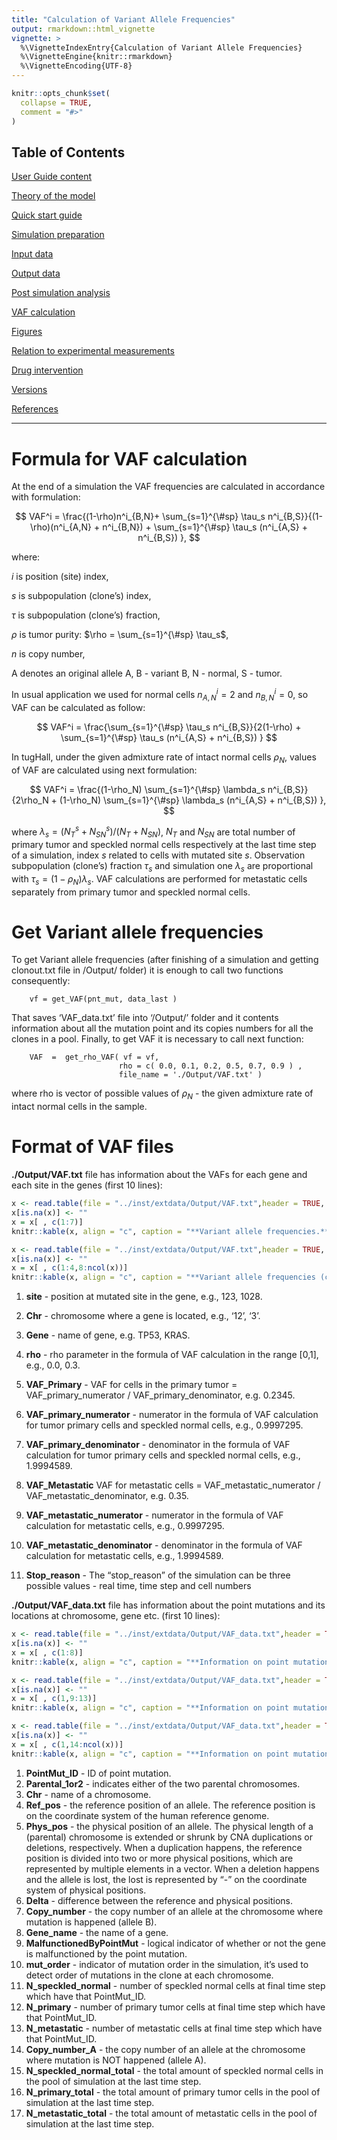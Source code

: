 ```yaml
---
title: "Calculation of Variant Allele Frequencies"
output: rmarkdown::html_vignette
vignette: >
  %\VignetteIndexEntry{Calculation of Variant Allele Frequencies}
  %\VignetteEngine{knitr::rmarkdown}
  %\VignetteEncoding{UTF-8}
---
```


```r
knitr::opts_chunk$set(
  collapse = TRUE,
  comment = "#>"
)
```



## Table of Contents

[User Guide content](A_User_Guide.html)

[Theory of the model](B_Theory.html)

[Quick start guide](C_Quick_start.html)

[Simulation preparation](D_Simulation.html)

[Input data](E_Input.html)

[Output data](F_Output.html)

[Post simulation analysis](G_Analysis.html)

[VAF calculation](H_VAF.html)

[Figures](I_Figures.html)

[Relation to experimental measurements](J_Relation.html)

[Drug intervention](K_Drug_intervention.html)

[Versions](L_Versions.html)

[References](M_References.html)

---


# Formula for VAF calculation

At the end of a simulation the VAF frequencies are calculated in accordance with formulation:

$$
VAF^i = 
\frac{(1-\rho)n^i_{B,N}+ \sum_{s=1}^{\#sp} \tau_s n^i_{B,S}}{(1-\rho)(n^i_{A,N} + n^i_{B,N}) + \sum_{s=1}^{\#sp} \tau_s (n^i_{A,S} + n^i_{B,S}) },
$$

where:

$i$ is position (site) index,

$s$ is subpopulation (clone's) index,

$\tau$ is subpopulation (clone's) fraction, 

$\rho$ is tumor purity: $\rho = \sum_{s=1}^{\#sp} \tau_s$,

$n$ is copy number,

A denotes an original allele A, B - variant B, N - normal, S - tumor.

In usual application we used for normal cells $n^i_{A,N} = 2$ and $n^i_{B,N} = 0$, so VAF can be calculated as follow:

$$
VAF^i = 
\frac{\sum_{s=1}^{\#sp} \tau_s n^i_{B,S}}{2(1-\rho) + \sum_{s=1}^{\#sp} \tau_s (n^i_{A,S} + n^i_{B,S}) }
$$



In tugHall, under the given admixture rate of intact normal cells $\rho_N$, values of VAF are calculated using next formulation:

$$
VAF^i = 
\frac{(1-\rho_N) \sum_{s=1}^{\#sp} \lambda_s n^i_{B,S}}{2\rho_N + (1-\rho_N) \sum_{s=1}^{\#sp} \lambda_s (n^i_{A,S} + n^i_{B,S}) },
$$

where $\lambda_s = (N^s_T+N^s_{SN})/(N_T+N_{SN})$, ${N_T}$ and $N_{SN}$ are total number of primary tumor and speckled normal cells respectively at the last time step of a simulation, index $s$ related to cells with mutated site $s$. Observation subpopulation (clone's) fraction $\tau_s$ and simulation one $\lambda_s$ are proportional with $\tau_s = (1-\rho_N) \lambda_s$. VAF calculations are performed for metastatic cells separately from primary tumor and speckled normal cells.


# Get Variant allele frequencies

To get Variant allele frequencies (after finishing of a simulation and getting clonout.txt file in /Output/ folder) it is enough to call two functions consequently:

        vf = get_VAF(pnt_mut, data_last )

That saves 'VAF_data.txt' file into '/Output/' folder and it contents information about all the mutation point and its copies numbers for all the clones in a pool.
Finally, to get VAF it is necessary to call next function:

        VAF  =  get_rho_VAF( vf = vf, 
                            rho = c( 0.0, 0.1, 0.2, 0.5, 0.7, 0.9 ) , 
                            file_name = './Output/VAF.txt' )
where rho is vector of possible values of $\rho_N$ - the given admixture rate of intact normal cells in the sample. 

# Format of VAF files

**./Output/VAF.txt** file has information about the VAFs for each gene and each site in the genes (first 10 lines):

```r
x <- read.table(file = "../inst/extdata/Output/VAF.txt",header = TRUE, sep = "\t", nrows = 10)
x[is.na(x)] <- ""
x = x[ , c(1:7)]
knitr::kable(x, align = "c", caption = "**Variant allele frequencies.**")
```


```r
x <- read.table(file = "../inst/extdata/Output/VAF.txt",header = TRUE, sep = "\t", nrows = 10)
x[is.na(x)] <- ""
x = x[ , c(1:4,8:ncol(x))]
knitr::kable(x, align = "c", caption = "**Variant allele frequencies (continuous).**")
```

1. **site** - position at mutated site in the gene,  e.g., 123, 1028.

2. **Chr** - chromosome where a gene is located, e.g., '12', '3'.

3. **Gene** - name of gene, e.g. TP53, KRAS.

4. **rho** - rho parameter in the formula of VAF calculation in the range [0,1], e.g., 0.0, 0.3.

5. **VAF_Primary** - VAF for cells in the primary tumor = VAF_primary_numerator / VAF_primary_denominator, e.g. 0.2345.

6. **VAF_primary_numerator** - numerator in the formula of VAF calculation for tumor primary cells and speckled normal cells, e.g., 0.9997295.

7. **VAF_primary_denominator** - denominator in the formula of VAF calculation for tumor primary cells and speckled normal cells, e.g., 1.9994589.

8. **VAF_Metastatic** VAF for metastatic cells = VAF_metastatic_numerator / VAF_metastatic_denominator, e.g. 0.35. 

9. **VAF_metastatic_numerator** - numerator in the formula of VAF calculation for metastatic cells, e.g., 0.9997295.

10. **VAF_metastatic_denominator** - denominator in the formula of VAF calculation for metastatic cells, e.g., 1.9994589.

11. **Stop_reason** - The "stop_reason" of the simulation can be three possible values - real time, time step and cell numbers

 


**./Output/VAF_data.txt** file has information about the point mutations and its locations at chromosome, gene etc. (first 10 lines):

```r
x <- read.table(file = "../inst/extdata/Output/VAF_data.txt",header = TRUE, sep = "\t", nrows = 10)
x[is.na(x)] <- ""
x = x[ , c(1:8)]
knitr::kable(x, align = "c", caption = "**Information on point mutations in the clones at final time step.**")
```


```r
x <- read.table(file = "../inst/extdata/Output/VAF_data.txt",header = TRUE, sep = "\t", nrows = 10)
x[is.na(x)] <- ""
x = x[ , c(1,9:13)]
knitr::kable(x, align = "c", caption = "**Information on point mutations in the clones at final time step (continuous).**")
```

 

```r
x <- read.table(file = "../inst/extdata/Output/VAF_data.txt",header = TRUE, sep = "\t", nrows = 10)
x[is.na(x)] <- ""
x = x[ , c(1,14:ncol(x))]
knitr::kable(x, align = "c", caption = "**Information on point mutations in the clones at final time step (continuous).**")
```

1. **PointMut_ID** - ID of point mutation.
2. **Parental_1or2** - indicates either of the two parental chromosomes. 
3. **Chr** - name of a chromosome.
4. **Ref_pos** - the reference position of an allele. The reference position is on the coordinate system of the human reference genome. 
5. **Phys_pos** - the physical position of an allele. The physical length of a (parental) chromosome is extended or shrunk by CNA duplications or deletions, respectively. When a duplication happens, the reference position is divided into two or more physical positions, which are represented by multiple elements in a vector. When a deletion happens and the allele is lost, the lost is represented by “-” on the coordinate system of physical positions. 
6. **Delta** - difference between the reference and physical positions.
7. **Copy_number** - the copy number of an allele at the chromosome where mutation is happened (allele B). 
8. **Gene_name** - the name of a gene.
9. **MalfunctionedByPointMut** - logical indicator of whether or not the gene is malfunctioned by the point mutation. 
10. **mut_order** - indicator of mutation order in the simulation, it's used to detect order of mutations in the clone at each chromosome.
11. **N_speckled_normal** - number of speckled normal cells at final time step which have that PointMut_ID.
12. **N_primary** - number of primary tumor cells at final time step which have that PointMut_ID.
13. **N_metastatic** - number of metastatic cells at final time step which have that PointMut_ID.
14. **Copy_number_A** - the copy number of an allele at the chromosome where mutation is NOT happened (allele A). 
15. **N_speckled_normal_total** - the total amount of speckled normal cells in the pool of simulation at the last time step.
16. **N_primary_total** - the total amount of primary tumor cells in the pool of simulation at the last time step.
17. **N_metastatic_total** - the total amount of metastatic cells in the pool of simulation at the last time step.







